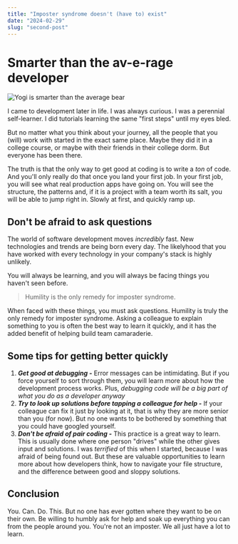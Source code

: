 ```yaml
---
title: "Imposter syndrome doesn't (have to) exist"
date: "2024-02-29"
slug: "second-post"
---
```


# Smarter than the av-e-rage developer

![Yogi is smarter than the average bear](https://upload.wikimedia.org/wikipedia/en/thumb/f/f0/Yogi_Bear_Yogi_Bear.png/220px-Yogi_Bear_Yogi_Bear.png "Yogi Bear")

I came to development later in life. I was always curious. I was a perennial
self-learner. I did tutorials learning the same "first steps" until my eyes bled.

But no matter what you think about your journey, all the people that you (will) work with started
in the exact same place. Maybe they did it in a college course, or maybe with their friends in
their college dorm. But everyone has been there.

The truth is that the only way to get good at coding is to write a _ton_ of code. And you'll only
really do that once you land your first job. In your first job, you will see what real production
apps have going on. You will see the structure, the patterns and, if it is a project with a team
worth its salt, you will be able to jump right in. Slowly at first, and quickly ramp up.

## Don't be afraid to ask questions

The world of software development moves _incredibly_ fast. New technologies and trends are being
born every day. The likelyhood that you have worked with every technology in your company's stack
is highly unlikely.

You will always be learning, and you will always be facing things you haven't seen before.

> Humility is the only remedy for imposter syndrome.

When faced with these things, you must ask questions. Humility is truly the only remedy for
imposter syndrome. Asking a colleague to explain something to you is often the best way to learn
it quickly, and it has the added benefit of helping build team camaraderie.

## Some tips for getting better quickly

1. **_Get good at debugging -_** Error messages can be intimidating. But if you force yourself to
   sort through them, you will learn more about how the development process works. Plus, _debugging code
   will be a big part of what you do as a developer anyway_
2. **_Try to look up solutions before tapping a colleague for help -_** If your colleague can fix it
   just by looking at it, that is why they are more senior than you (for now). But no one wants to be
   bothered by something that you could have googled yourself.
3. **_Don't be afraid of pair coding -_** This practice is a great way to learn. This is usually done
   where one person "drives" while the other gives input and solutions. I was _terrified_ of this when I
   started, because I was afraid of being found out. But these are valuable opportunities to learn more
   about how developers think, how to navigate your file structure, and the difference between good and
   sloppy solutions.

## Conclusion

You. Can. Do. This. But no one has ever gotten where they want to be on their own. Be willing to
humbly ask for help and soak up everything you can from the people around you. You're not an
imposter. We all just have a lot to learn.
